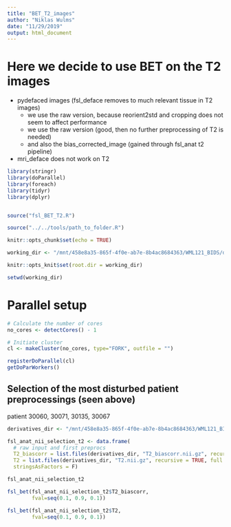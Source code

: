 ```yaml
---
title: "BET_T2_images"
author: "Niklas Wulms"
date: "11/29/2019"
output: html_document
---
```



# Here we decide to use BET on the T2 images
- pydefaced images (fsl_deface removes to much relevant tissue in T2 images)
  - we use the raw version, because reorient2std and cropping does not seem to affect performance
  - we use the raw version (good, then no further preprocessing of T2 is needed)
  - and also the bias_corrected_image (gained through fsl_anat t2 pipeline)
- mri_deface does not work on T2

```r
library(stringr)
library(doParallel)
library(foreach)
library(tidyr)
library(dplyr)


source("fsl_BET_T2.R")

source("../../tools/path_to_folder.R")

knitr::opts_chunk$set(echo = TRUE)

working_dir <- "/mnt/458e8a35-865f-4f0e-ab7e-8b4ac8684363/WML121_BIDS/derivatives/FSL"

knitr::opts_knit$set(root.dir = working_dir)

setwd(working_dir)
```

# Parallel setup

```r

# Calculate the number of cores
no_cores <- detectCores() - 1

# Initiate cluster
cl <- makeCluster(no_cores, type="FORK", outfile = "")

registerDoParallel(cl)
getDoParWorkers()
```

## Selection of the most disturbed patient preprocessings (seen above)

patient 30060, 30071, 30135, 30067

```r
derivatives_dir <- "/mnt/458e8a35-865f-4f0e-ab7e-8b4ac8684363/WML121_BIDS/derivatives/FSL/3-FSL_pipeline/anat_FLAIR_defaced_pydeface/"

fsl_anat_nii_selection_t2 <- data.frame(
  # raw input and first preprocs
  T2_biascorr = list.files(derivatives_dir, "T2_biascorr.nii.gz", recursive = TRUE, full.names = TRUE),
  T2 = list.files(derivatives_dir, "T2.nii.gz", recursive = TRUE, full.names = TRUE),
  stringsAsFactors = F)             

fsl_anat_nii_selection_t2  
```

```r
fsl_bet(fsl_anat_nii_selection_t2$T2_biascorr,
        fval=seq(0.1, 0.9, 0.1))

fsl_bet(fsl_anat_nii_selection_t2$T2,
        fval=seq(0.1, 0.9, 0.1))

```



